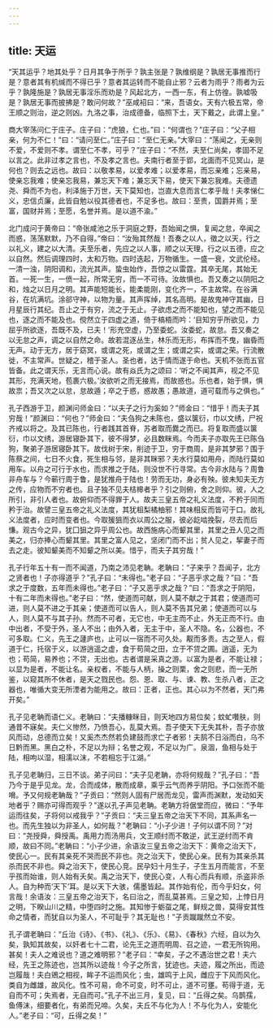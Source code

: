 ```yaml
---
---
---
```

title: 天运
---



“天其运乎？地其处乎？日月其争于所乎？孰主张是？孰维纲是？孰居无事推而行是？意者其有机缄而不得已乎？意者其运转而不能自止邪？云者为雨乎？雨者为云乎？孰隆施是？孰居无事淫乐而劝是？风起北方，一西一东，有上仿徨。孰嘘吸是？孰居无事而披拂是？敢问何故？”巫咸袑曰：“来，吾语女。天有六极五常，帝王顺之则治，逆之则凶。九洛之事，治成德备，临照下土，天下戴之，此谓上皇。”

商大宰荡问仁于庄子。庄子曰：“虎狼，仁也。”曰：“何谓也？”庄子曰：“父子相亲，何为不仁！”曰：“请问至仁。”庄子曰：“至仁无亲。”大宰曰：“荡闻之，无亲则不爱，不爱则不孝。谓至仁不孝，可乎？”庄子曰：“不然，夫至仁尚矣，孝固不足以言之。此非过孝之言也，不及孝之言也。夫南行者至于郢，北面而不见冥山，是何也？则去之远也。故曰：以敬孝易，以爱孝难；以爱孝易，而忘亲难；忘亲易，使亲忘我难；使亲忘我易，兼忘天下难；兼忘天下易，使天下兼忘我难。夫德遗尧、舜而不为也，利泽施于万世，天下莫知也，岂直大息而言仁孝乎哉！夫孝悌仁义，忠信贞廉，此皆自勉以役其德者也，不足多也。故曰：至贵，国爵并焉；至富，国财并焉；至愿，名誉并焉。是以道不渝。”

北门成问于黄帝曰：“帝张咸池之乐于洞庭之野，吾始闻之惧，复闻之怠，卒闻之而惑，荡荡默默，乃不自得。”帝曰：“汝殆其然哉！吾奏之以人，徵之以天，行之以礼义，建之以大清。夫至乐者，先应之以人事，顺之以天理，行之以五德，应之以自然。然后调理四时，太和万物。四时迭起，万物循生。一盛一衰，文武伦经。一清一浊，阴阳调和，流光其声。蛰虫始作，吾惊之以雷霆。其卒无尾，其始无首。一死一生，一偾一起，所常无穷，而一不可待。汝故惧也。吾又奏之以阴阳之和，烛之以日月之明。其声能短能长，能柔能刚，变化齐一，不主故常。在谷满谷，在坑满坑。涂郤守神，以物为量。其声挥绰，其名高明。是故鬼神守其幽，日月星辰行其纪。吾止之于有穷，流之于无止。子欲虑之而不能知也，望之而不能见也，逐之而不能及也。傥然立于四虚之道，倚于槁梧而吟：‘目知穷乎所欲见，力屈乎所欲逐，吾既不及，已夫！’形充空虚，乃至委蛇。汝委蛇，故怠。吾又奏之以无怠之声，调之以自然之命。故若混逐丛生，林乐而无形，布挥而不曳，幽昏而无声。动于无方，居于窈冥，或谓之死，或谓之生；或谓之实，或谓之荣。行流散徙，不主常声。世疑之，稽于圣人。圣也者，达于情而遂于命也。天机不张而五官皆备。此之谓天乐，无言而心说。故有焱氏为之颂曰：‘听之不闻其声，视之不见其形，充满天地，苞裹六极。’汝欲听之而无接焉，而故惑也。乐也者，始于惧，惧故祟；吾又次之以怠，怠故遁；卒之于惑，惑故愚；愚故道，道可载而与之俱也。”

孔子西游于卫，颜渊问师金曰：“以夫子之行为奚如？”师金曰：“惜乎！而夫子其穷哉！”颜渊曰：“何也？”师金曰：“夫刍狗之未陈也，盛以箧衍，巾以文绣，尸祝齐戒以将之。及其已陈也，行者践其首脊，苏者取而爨之而已。将复取而盛以箧衍，巾以文绣，游居寝卧其下，彼不得梦，必且数眯焉。今而夫子亦取先王已陈刍狗，聚弟子游居寝卧其下。故伐树于宋，削迹于卫，穷于商周，是非其梦邪？围于陈蔡之间，七日不火食，死生相与邻，是非其眯邪？夫水行莫如用舟，而陆行莫如用车。以舟之可行于水也，而求推之于陆，则没世不行寻常。古今非水陆与？周鲁非舟车与？今蕲行周于鲁，是犹推舟于陆也！劳而无功，身必有殃。彼未知夫无方之传，应物而不穷者也。且子独不见夫桔槔者乎？引之则俯，舍之则仰。彼，人之所引，非引人者也。故俯仰而不得罪于人。故夫三皇五帝之礼义法度，不矜于同而矜于治。故譬三皇五帝之礼义法度，其犹柤梨橘柚邪！其味相反而皆可于口。故礼义法度者，应时而变者也。今取猨狙而衣以周公之服，彼必龁啮挽裂，尽去而后慊。观古今之异，犹囗狙之异乎周公也。故西施病心而颦其里，其里之丑人见之而美之，归亦捧心而颦其里。其里之富人见之，坚闭门而不出；贫人见之，挈妻子而去之走。彼知颦美而不知颦之所以美。惜乎，而夫子其穷哉！”

孔子行年五十有一而不闻道，乃南之沛见老聃。老聃曰：“子来乎？吾闻子，北方之贤者也！子亦得道乎？”孔子曰：“未得也。”老子曰：“子恶乎求之哉？”曰：“吾求之于度数，五年而未得也。”老子曰：“子又恶乎求之哉？”曰：“吾求之于阴阳，十有二年而未得也。”老子曰：“然，使道而可献，则人莫不献之于其君；使道而可进，则人莫不进之于其亲；使道而可以告人，则人莫不告其兄弟；使道而可以与人，则人莫不与其子孙。然而不可者，无它也，中无主而不止，外无正而不行。由中出者，不受于外，圣人不出；由外入者，无主于中，圣人不隐。名，公器也，不可多取。仁义，先王之蘧庐也，止可以一宿而不可久处。觏而多责。古之至人，假道于仁，托宿于义，以游逍遥之虚，食于苟简之田，立于不贷之圃。逍遥，无为也；苟简，易养也；不贷，无出也。古者谓是采真之游。以富为是者，不能让禄；以显为是者，不能让名。亲权者，不能与人柄，操之则栗，舍之则悲，而一无所鉴，以窥其所不休者，是天之戮民也。怨、恩、取、与、谏、教、生杀八者，正之器也，唯循大变无所湮者为能用之。故曰：正者，正也。其心以为不然者，天门弗开矣。”

孔子见老聃而语仁义。老聃曰：“夫播糠眯目，则天地四方易位矣；蚊虻囋肤，则通昔不寐矣。夫仁义惨然，乃愤吾心，乱莫大焉。吾子使天下无失其朴，吾子亦放风而动，总德而立矣！又奚杰杰然若负建鼓而求亡子者邪！夫鹄不日浴而白，乌不日黔而黑。黑白之朴，不足以为辩；名誉之观，不足以为广。泉涸，鱼相与处于陆，相呴以湿，相濡以沫，不若相忘于江湖。”

孔子见老聃归，三日不谈。弟子问曰：“夫子见老聃，亦将何规哉？”孔子曰：“吾乃今于是乎见龙。龙，合而成体，散而成章，乘乎云气而养乎阴阳。予口张而不能嗋。予又何规老聃哉？”子贡曰：“然则人固有尸居而龙见，雷声而渊默，发动如天地者乎？赐亦可得而观乎？”遂以孔子声见老聃。老聃方将倨堂而应，微曰：“予年运而往矣，子将何以戒我乎？”子贡曰：“夫三皇五帝之治天下不同，其系声名一也。而先生独以为非圣人，如何哉？”老聃曰：“小子少进！子何以谓不同？”对曰：“尧授舜，舜授禹。禹用力而汤用兵，文王顺纣而不敢逆，武王逆纣而不肯顺，故曰不同。”老聃曰：“小子少进，余语汝三皇五帝之治天下：黄帝之治天下，使民心一。民有其亲死不哭而民不非也。尧之治天下，使民心亲。民有为其亲杀其杀而民不非也。舜之治天下，使民心竞。民孕妇十月生子，子生五月而能言，不至乎孩而始谁，则人始有夭矣。禹之治天下，使民心变，人有心而兵有顺，杀盗非杀人。自为种而‘天下’耳。是以天下大骇，儒墨皆起。其作始有伦，而今乎妇女，何言哉！余语汝：三皇五帝之治天下，名曰治之，而乱莫甚焉。三皇之知，上悖日月之明，下睽山川之精，中堕四时之施。其知惨于蛎虿之尾，鲜规之兽，莫得安其性命之情者，而犹自以为圣人，不可耻乎？其无耻也！”子贡蹴蹴然立不安。

孔子谓老聃曰：“丘治《诗》、《书》、《礼》、《乐》、《易》、《春秋》六经，自以为久矣，孰知其故矣，以奸者七十二君，论先王之道而明周、召之迹，一君无所钩用。甚矣！夫人之难说也？道之难明邪？”老子曰：“幸矣，子之不遇治世之君！夫六经，先王之陈迹也，岂其所以迹哉！今子之所言，犹迹也。夫迹，履之所出，而迹岂履哉！夫白鶂之相视，眸子不运而风化；虫，雄鸣于上风，雌应于下风而风化。类自为雌雄，故风化。性不可易，命不可变，时不可止，道不可壅。苟得于道，无自而不可；失焉者，无自而可。”孔子不出三月，复见，曰：“丘得之矣。乌鹊孺，鱼傅沫，细要者化，有弟而兄啼。久矣，夫丘不与化为人！不与化为人，安能化人。”老子曰：“可，丘得之矣！”

